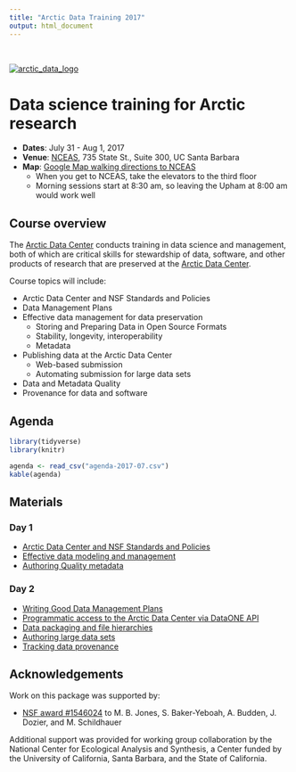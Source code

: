 ```yaml
---
title: "Arctic Data Training 2017"
output: html_document
---
```

<br>

[![arctic_data_logo](arctic-data-center.png)](https://arcticdata.io)

# Data science training for Arctic research

- **Dates**: July 31 - Aug 1, 2017
- **Venue**: [NCEAS](https://www.nceas.ucsb.edu), 735 State St., Suite 300, UC Santa Barbara
- **Map**: [Google Map walking directions to NCEAS](https://www.google.com/maps/dir/The+Upham,+1404+De+La+Vina+St,+Santa+Barbara,+CA+93101/National+Center+for+Ecological+Analysis+and+Synthesis,+State+Street,+Santa+Barbara,+CA/@34.4221671,-119.7065893,17z/data=!4m15!4m14!1m5!1m1!1s0x80e9148822769e85:0xc358fcc88cab97e3!2m2!1d-119.7093435!2d34.423488!1m5!1m1!1s0x80e914791c310e7d:0x8909b8f14fb78d15!2m2!1d-119.699506!2d34.419271!3e2!5i2) 
    - When you get to NCEAS, take the elevators to the third floor
    - Morning sessions start at 8:30 am, so leaving the Upham at 8:00 am would work well

## Course overview

The [Arctic Data Center](https://arcticdata.io) conducts training in data science and management,
both of which are critical skills for stewardship of data, software, and other
products of research that are preserved at the [Arctic Data Center](https://arcticdata.io).

Course topics will include:

- Arctic Data Center and NSF Standards and Policies 
- Data Management Plans 
- Effective data management for data preservation
    - Storing and Preparing Data in Open Source Formats 
    - Stability, longevity, interoperability 
    - Metadata 
- Publishing data at the Arctic Data Center
    - Web-based submission
    - Automating submission for large data sets
- Data and Metadata Quality
- Provenance for data and software

## Agenda

```r
library(tidyverse)
library(knitr)
```


```r
agenda <- read_csv("agenda-2017-07.csv")
kable(agenda)

```

## Materials

### Day 1

- [Arctic Data Center and NSF Standards and Policies](materials/session-1-arctica-overview-mjones-v03.pdf)
- [Effective data modeling and management](https://nceas.github.io/oss-lessons/sql-database/01-sql-database-intro.html)
- [Authoring Quality metadata](materials/session-3_authoring-quality-metadata_mecum.pdf)

### Day 2

- [Writing Good Data Management Plans](materials/ArcticDataCenter_DMP.pdf)
- [Programmatic access to the Arctic Data Center via DataONE API](materials/query-and-download/query-and-download.html)
- [Data packaging and file hierarchies](materials/hierarchical-packaging/upload-hierarchical.R)
- [Authoring large data sets](materials/bulk-data-upload/bulk-data-upload.R)
- [Tracking data provenance](https://nceas.github.io/oss-lessons/publishing-data/upload-data.html)

## Acknowledgements
Work on this package was supported by:

- [NSF award #1546024](http://www.nsf.gov/awardsearch/showAward?AWD_ID=1546024) to M. B. Jones, S. Baker-Yeboah, A. Budden, J. Dozier, and M. Schildhauer

Additional support was provided for working group collaboration by the National Center for Ecological Analysis and Synthesis, a Center funded by the University of California, Santa Barbara, and the State of California.


